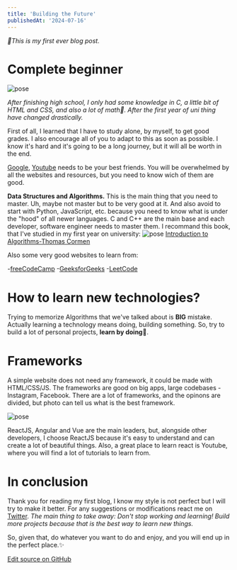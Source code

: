 ```yaml
---
title: 'Building the Future'
publishedAt: '2024-07-16'
---
```


*🥶This is my first ever blog post.*
# Complete beginner
![pose](https://tse1.mm.bing.net/th?id=OIG4._fAFAJcwNetC7Ax8HZag&pid=ImgGn)

*After finishing high school, I only had some knowledge in C, a little bit of HTML and CSS, and also a lot of math🙂. After the first year of uni thing have changed drastically.*

First of all, I learned that I have to study alone, by myself, to get good grades. I also encourage all of you to adapt to this as soon as possible. I know it's hard and it's going to be a long journey, but it will all be worth in the end.

[Google](https://www.google.com/), [Youtube](https://www.youtube.com/) needs to be your best friends. You will be overwhelmed by all the websites and resources, but you need to know wich of them are good.

**Data Structures and Algorithms.** This is the main thing that you need to master. Uh, maybe not master but to be very good at it. And also avoid to start with Python, JavaScript, etc. because you need to know what is under the "hood" of all newer languages.
C and C++ are the main base and each developer, software engineer needs to master them. I recommand this book, that I've studied in my first year on university:
![pose](https://m.media-amazon.com/images/I/61Pgdn8Ys-L._AC_UF1000,1000_QL80_.jpg)
[Introduction to Algorithms-Thomas Cormen](https://dl.ebooksworld.ir/books/Introduction.to.Algorithms.4th.Leiserson.Stein.Rivest.Cormen.MIT.Press.9780262046305.EBooksWorld.ir.pdf)

Also some very good websites to learn from:

-[freeCodeCamp](https://www.freecodecamp.org/)
-[GeeksforGeeks](https://www.geeksforgeeks.org/data-structures/)
-[LeetCode](https://leetcode.com/)

# How to learn new technologies?

Trying to memorize Algorithms that we've talked about is **BIG** mistake. Actually learning a technology means doing, building something. So, try to build a lot of personal projects, **learn by doing**🚨.

# Frameworks

A simple website does not need any framework, it could be made with HTML/CSS/JS. The frameworks are good on big apps, large codebases - Instagram, Facebook.
There are a lot of frameworks, and the opinons are divided, but photo can tell us what is the best framework.

![pose](https://www.imaginarycloud.com/blog/content/images/size/w1000/2023/04/Frontend-frameworks-top-usage.webp)

ReactJS, Angular and Vue are the main leaders, but, alongside other developers, I choose ReactJS because it's easy to understand and can create a lot of beautiful things.
Also, a great place to learn react is Youtube, where you will find a lot of tutorials to learn from.

# In conclusion

Thank you for reading my first blog, I know my style is not perfect but I will try to make it better. For any suggestions or modifications react me on [Twitter](https://x.com/itunaic).
*The main thing to take away: Don't stop working and learning! Build more projects because that is the best way to learn new things.*

So, given that, do whatever you want to do and enjoy, and you will end up in the perfect place.✨

[Edit source on GitHub](https://github.com/tothantonio/toth-portfolio/tree/main)




